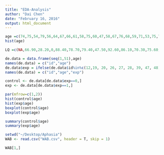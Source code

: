 ```yaml
---
title: "EDA-Analysis"
author: "Dai Chen"
date: "February 16, 2016"
output: html_document
---
```


```r
age =c(74,75,54,79,56,64,67,66,61,58,75,60,47,58,67,76,68,59,71,53,75,71,50,68,71,58,87,65,50,72,52,66,71,53,38,46,38,83,68,66,74,74,55,72,56,70,68,74,67,66,64)
hist(age)

LQ =c(NA,66.90,28.20,0,88.40,78.70,79.40,47.50,92.60,86.10,70.30,75.60,94.30,69.10,43.40,61.90,68.20,98.80,15.50,53.40,95.70,44.60,54.40,60.00,35.30,85.10,86.60,47.60,92.20,84.20,88.90,43.00,NA,87.80,98.60,70.20,78.10,87.30,93.50,93.20,54.90,NA,96.70,23.30,98.00,31.00,35.40,90.30,99.10,27.80,75.80)

de.data = data.frame(seq(1,51),age)
names(de.data) = c("id","age")
de.data$exp = ifelse(de.data$id%in%c(12,19, 20, 26, 27, 28, 39, 47, 48), 0, 1)
names(de.data) = c("id","age","exp")

control <- de.data[de.data$exp==0,]
exp <- de.data[de.data$exp==1,]

par(mfrow=c(1,2))
hist(control$age)
hist(exp$age)
boxplot(control$age)
boxplot(exp$age)

summary(control$age)
summary(exp$age)
```



```r
setwd("~/Desktop/Aphasia")
WAB <- read.csv("WAB.csv", header = T, skip = 1)

WAB[1,]
```


